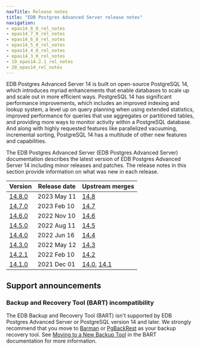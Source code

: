 ```yaml
---
navTitle: Release notes
title: "EDB Postgres Advanced Server release notes"
navigation:
- epas14_8_0_rel_notes
- epas14_7_0_rel_notes
- epas14_6_0_rel_notes
- epas14_5_0_rel_notes
- epas14_4_0_rel_notes
- epas14_3_0_rel_notes
- 19_epas14.2.1_rel_notes
- 20_epas14_rel_notes
---
```


EDB Postgres Advanced Server 14 is built on open-source PostgreSQL 14, which introduces myriad enhancements that enable databases to scale up and scale out in more efficient ways. PostgreSQL 14 has significant performance improvements, which includes an improved indexing and lookup system, a level up on query planning when using extended statistics, improved performance for queries that use aggregates or partitioned tables, and providing more ways to monitor activity within a PostgreSQL database. And along with highly requested features like parallelized vacuuming, incremental sorting, PostgreSQL 14 has a multitude of other new features and capabilities.

The EDB Postgres Advanced Server (EDB Postgres Advanced Server) documentation describes the latest version of EDB Postgres Advanced Server 14 including minor releases and patches. The release notes in this section provide information on what was new in each release. 

| Version                               | Release date | Upstream merges                                                                                                  | 
| ------------------------------------- | ------------ | ---------------------------------------------------------------------------------------------------------------- | 
| [14.8.0](epas14_8_0_rel_notes)        | 2023 May 11  | [14.8](https://www.postgresql.org/docs/14/release-14-8.html)                                                     |
| [14.7.0](epas14_7_0_rel_notes)        | 2023 Feb 10  | [14.7](https://www.postgresql.org/docs/14/release-14-7.html)                                                     |
| [14.6.0](epas14_6_0_rel_notes)        | 2022 Nov 10  | [14.6](https://www.postgresql.org/docs/14/release-14-6.html)                                                     |
| [14.5.0](epas14_5_0_rel_notes)        | 2022 Aug 11  | [14.5](https://www.postgresql.org/docs/14/release-14-5.html)                                                     |
| [14.4.0](epas14_4_0_rel_notes)        | 2022 Jun 16  | [14.4](https://www.postgresql.org/docs/14/release-14-4.html)                                                     |
| [14.3.0](epas14_3_0_rel_notes)        | 2022 May 12  | [14.3](https://www.postgresql.org/docs/14/release-14-3.html)                                                     |
| [14.2.1](19_epas14.2.1_rel_notes)     | 2022 Feb 10  | [14.2](https://www.postgresql.org/docs/14/release-14-2.html)                                                     |
| [14.1.0](20_epas14_rel_notes)         | 2021 Dec 01  | [14.0](https://www.postgresql.org/docs/14/release-14.html), [14.1](https://www.postgresql.org/docs/14/release-14-1.html)  |

## Support announcements

### Backup and Recovery Tool (BART) incompatibility

The EDB Backup and Recovery Tool (BART) isn't supported by EDB Postgres Advanced Server or PostgreSQL version 14 and later. We strongly recommend that you move to [Barman](/supported-open-source/barman/) or [PgBackRest](/supported-open-source/pgbackrest/) as your backup recovery tool. See [Moving to a New Backup Tool](/bart/latest/bart_migration/) in the BART documentation for more information.

